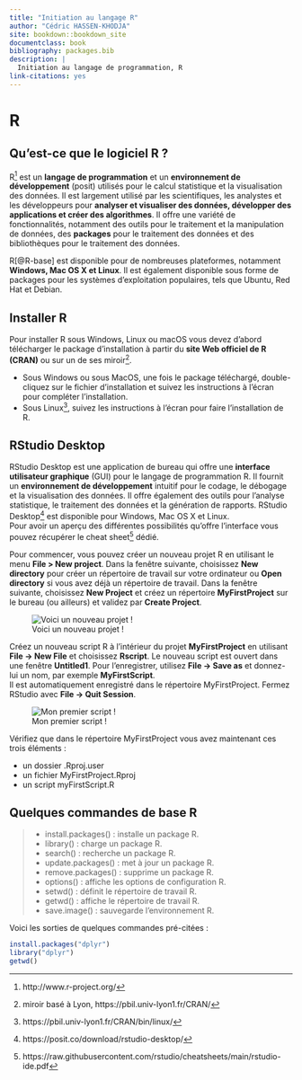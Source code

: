 ```yaml
--- 
title: "Initiation au langage R"
author: "Cédric HASSEN-KHODJA"
site: bookdown::bookdown_site
documentclass: book
bibliography: packages.bib
description: |
  Initiation au langage de programmation, R
link-citations: yes
---
```


# R

## Qu'est-ce que le logiciel R ?

R^[http://www.r-project.org/] est un **langage de programmation** et un **environnement de développement** (posit) 
utilisés pour le calcul statistique et la visualisation des données. Il est largement 
utilisé par les scientifiques, les analystes et les développeurs pour **analyser et visualiser des données, développer des applications et créer des algorithmes**. 
Il offre une variété de fonctionnalités, notamment des outils pour le traitement 
et la manipulation de données, des **packages** pour le traitement des données et des bibliothèques pour le traitement des données.  

R[@R-base] est disponible pour de nombreuses plateformes, notamment **Windows, Mac OS X et Linux**.
Il est également disponible sous forme de packages pour les systèmes d'exploitation populaires, tels que Ubuntu, Red Hat et Debian.

## Installer R

Pour installer R sous Windows, Linux ou macOS vous devez d'abord télécharger le package d'installation à partir du **site Web officiel de R (CRAN)** ou sur un de ses miroir^[miroir basé à Lyon, https://pbil.univ-lyon1.fr/CRAN/].\

- Sous Windows ou sous MacOS, une fois le package téléchargé, double-cliquez sur le fichier d'installation et suivez les instructions à l'écran pour compléter l'installation.\
- Sous Linux^[https://pbil.univ-lyon1.fr/CRAN/bin/linux/], suivez les instructions à l'écran pour faire l'installation de R.

## RStudio Desktop 

RStudio Desktop est une application de bureau qui offre une **interface utilisateur graphique** (GUI) pour le
langage de programmation R. Il fournit un **environnement de développement** intuitif pour le codage, le débogage et la visualisation des données. Il offre également des outils pour l'analyse statistique, le traitement des données et la génération de rapports. RStudio Desktop^[https://posit.co/download/rstudio-desktop/] est disponible pour Windows, Mac OS X et Linux.\
Pour avoir un aperçu des différentes possibilités qu'offre l'interface vous pouvez récupérer le cheat sheet^[https://raw.githubusercontent.com/rstudio/cheatsheets/main/rstudio-ide.pdf] dédié.

Pour commencer, vous pouvez créer un nouveau projet R en utilisant le menu **File > New project**. Dans
la fenêtre suivante, choisissez **New directory** pour créer un répertoire de travail sur votre ordinateur ou
**Open directory** si vous avez déjà un répertoire de travail. Dans la fenêtre suivante, choisissez **New Project** et créez un répertoire **MyFirstProject** sur le bureau (ou ailleurs) et validez par **Create Project**.\

![Voici un nouveau projet !](R-bookdown_files/figure-html/new_project.png)

Créez un nouveau script R à l’intérieur du projet **MyFirstProject** en utilisant **File -> New File** et
choisissez **Rscript**. Le nouveau script est ouvert dans une fenêtre **Untitled1**. Pour
l’enregistrer, utilisez **File -> Save as** et donnez-lui un nom, par exemple **MyFirstScript**.\
Il est automatiquement enregistré dans le répertoire MyFirstProject. Fermez RStudio avec **File -> Quit Session**.\ 

![Mon premier script !](R-bookdown_files/figure-html/myFirstScript.png)

Vérifiez que dans le répertoire MyFirstProject vous avez maintenant ces trois éléments :

- un dossier .Rproj.user
- un fichier MyFirstProject.Rproj
- un script myFirstScript.R

## Quelques commandes de base R

> 
- install.packages() : installe un package R.
- library() : charge un package R.
- search() : recherche un package R.
- update.packages() : met à jour un package R.
- remove.packages() : supprime un package R.
- options() : affiche les options de configuration R.
- setwd() : définit le répertoire de travail R.
- getwd() : affiche le répertoire de travail R.
- save.image() : sauvegarde l'environnement R. 

Voici les sorties de quelques commandes pré-citées :

```r
install.packages("dplyr")
library("dplyr")
getwd()
```